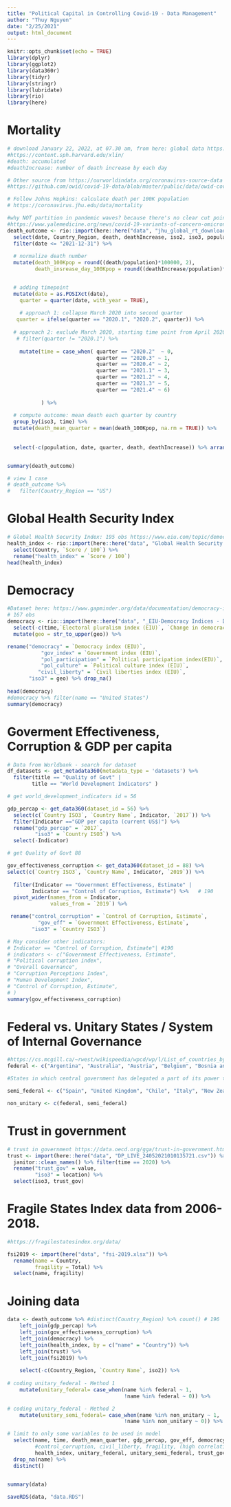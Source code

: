 ```yaml
---
title: "Political Capital in Controlling Covid-19 - Data Management"
author: "Thuy Nguyen"
date: "2/25/2021"
output: html_document
---
```


```r
knitr::opts_chunk$set(echo = TRUE)
library(dplyr)
library(ggplot2)
library(data360r)
library(tidyr)
library(stringr)
library(lubridate)
library(rio)
library(here)
```


# Mortality
```r
# download January 22, 2022, at 07.30 am, from here: global data https://github.com/lin-lab/COVID19-Rt/blob/master/initial_estimates/README.md
#https://content.sph.harvard.edu/xlin/
#death: accumulated 
#deathIncrease: number of death increase by each day

# Other source from https://ourworldindata.org/coronavirus-source-data
#https://github.com/owid/covid-19-data/blob/master/public/data/owid-covid-data.csv

# Follow Johns Hopkins: calculate death per 100K population 
# https://coronavirus.jhu.edu/data/mortality

#why NOT partition in pandemic waves? because there's no clear cut point:
#https://www.yalemedicine.org/news/covid-19-variants-of-concern-omicron
death_outcome <- rio::import(here::here("data", "jhu_global_rt_downloadedjan22_2022.tsv")) %>% 
  select(date, Country_Region, death, deathIncrease, iso2, iso3, population) %>% 
  filter(date <= "2021-12-31") %>% 
  
  # normalize death number
  mutate(death_100Kpop = round((death/population)*100000, 2), 
         death_insrease_day_100Kpop = round((deathIncrease/population)*100000, 2)) %>% 


  # adding timepoint  
  mutate(date = as.POSIXct(date),
    quarter = quarter(date, with_year = TRUE),
    
    # approach 1: collapse March 2020 into second quarter
   quarter = ifelse(quarter == "2020.1", "2020.2", quarter)) %>% 
  
  # approach 2: exclude March 2020, starting time point from April 2020 
   # filter(quarter != "2020.1") %>% 
  
    mutate(time = case_when( quarter == "2020.2"  ~ 0, 
                             quarter == "2020.3" ~ 1,
                             quarter == "2020.4" ~ 2,
                             quarter == "2021.1" ~ 3,
                             quarter == "2021.2" ~ 4,
                             quarter == "2021.3" ~ 5,
                             quarter == "2021.4" ~ 6)
            
           ) %>% 
  
  # compute outcome: mean death each quarter by country
  group_by(iso3, time) %>% 
  mutate(death_mean_quarter = mean(death_100Kpop, na.rm = TRUE)) %>% 
  
  
  select(-c(population, date, quarter, death, deathIncrease)) %>% arrange(Country_Region) 


summary(death_outcome)

# view 1 case
# death_outcome %>%
#   filter(Country_Region == "US")


```


# Global Health Security Index
```r
# Global Health Security Index: 195 obs https://www.eiu.com/topic/democracy-index
health_index <- rio::import(here::here("data", "Global Health Security Index 2019 Final (October 2019).csv"), skip = 15) %>% 
  select(Country, `Score / 100`) %>% 
  rename("health_index" = `Score / 100`) 
head(health_index)
```


# Democracy
```r
#Dataset here: https://www.gapminder.org/data/documentation/democracy-index/
# 167 obs
democracy <- rio::import(here::here("data", "_EIU-Democracy Indices - Dataset - v3.xlsx"), sheet = "data-for-countries-etc-by-year") %>%   filter(time == 2019) %>% 
  select(-c(time,`Electoral pluralism index (EIU)`, `Change in democracy index (EIU)`)) %>%    # 167 
  mutate(geo = str_to_upper(geo)) %>% 

rename("democracy" = `Democracy index (EIU)`, 
           "gov_index" = `Government index (EIU)`, 
           "pol_participation" = `Political participation index(EIU)`, 
           "pol_culture" = `Political culture index (EIU)`,
          "civil_liberty" = `Civil liberties index (EIU)`, 
       "iso3" = geo) %>% drop_na()
       
head(democracy)
#democracy %>% filter(name == "United States")
summary(democracy)
```

# Goverment Effectiveness, Corruption & GDP per capita  
```r
# Data from Worldbank - search for dataset 
df_datasets <- get_metadata360(metadata_type = 'datasets') %>% 
  filter(title == "Quality of Govt" |
        title == "World Development Indicators" ) 

# get world_development_indicators id = 56

gdp_percap <- get_data360(dataset_id = 56) %>% 
  select(c(`Country ISO3`, `Country Name`, Indicator, `2017`)) %>% 
  filter(Indicator =="GDP per capita (current US$)") %>% 
  rename("gdp_percap" = `2017`,
         "iso3" = `Country ISO3`) %>% 
  select(-Indicator) 

# get Quality of Govt 88

gov_effectiveness_corruption <- get_data360(dataset_id = 88) %>% 
select(c(`Country ISO3`, `Country Name`, Indicator, `2019`)) %>%
  
  filter(Indicator == "Government Effectiveness, Estimate" |
        Indicator == "Control of Corruption, Estimate") %>%   # 190
  pivot_wider(names_from = Indicator,
              values_from = `2019`) %>% 

 rename("control_corruption" = `Control of Corruption, Estimate`, 
          "gov_eff" = `Government Effectiveness, Estimate`,
        "iso3" = `Country ISO3`) 

# May consider other indicators:
# Indicator == "Control of Corruption, Estimate"| #190
# indicators <- c("Government Effectiveness, Estimate",
# "Political corruption index",
# "Overall Governance",
# "Corruption Perceptions Index",
# "Human Development Index",
# "Control of Corruption, Estimate",
# )
summary(gov_effectiveness_corruption)
```

# Federal vs. Unitary States / System of Internal Governance 
```r

#https://cs.mcgill.ca/~rwest/wikispeedia/wpcd/wp/l/List_of_countries_by_system_of_government.htm
federal <- c("Argentina", "Australia", "Austria", "Belgium", "Bosnia and Herzegovina", "Brazil", "Canada", "Comoros", "Ethiopia", "Micronesia", "Germany", "India", "Malaysia", "Mexico", "Nigeria", "Pakistan", "Palau", "Papua New Guinea", "Russia", "Saint Kitts and Nevis", "South Africa", "Switzerland", "United Arab Emirates", "United States", "Venezuela")  # exception: I'm not clear palau is a unitary or federal state 

#States in which central government has delegated a part of its power to regional and local level governments.  China is special case. Although Hong Kong and Macau have some economic autonomy, I categorize China as unitary state in this study to reflect the fact that China had highly centralized power of pandemic control. 

semi_federal <- c("Spain", "United Kingdom", "Chile", "Italy", "New Zealand", "Philippines", "Serbia", "Denmark", "Finland", "Netherlands", "France")

non_unitary <- c(federal, semi_federal)
```
# Trust in government

```r
# trust in government https://data.oecd.org/gga/trust-in-government.htm
trust <- import(here::here("data", "DP_LIVE_24052021010135721.csv")) %>% 
  janitor::clean_names() %>% filter(time == 2020) %>%
  rename("trust_gov" = value, 
         "iso3" = location) %>% 
  select(iso3, trust_gov) 

```

# Fragile States Index data from 2006-2018.
```r
#https://fragilestatesindex.org/data/

fsi2019 <- import(here("data", "fsi-2019.xlsx")) %>% 
  rename(name = Country, 
         fragility = Total) %>% 
  select(name, fragility)
```

# Joining data
```r
data <- death_outcome %>% #distinct(Country_Region) %>% count() # 196
    left_join(gdp_percap) %>% 
    left_join(gov_effectiveness_corruption) %>% 
    left_join(democracy) %>% 
    left_join(health_index, by = c("name" = "Country")) %>% 
    left_join(trust) %>% 
    left_join(fsi2019) %>% 
 
    select(-c(Country_Region, `Country Name`, iso2)) %>% 
  
# coding unitary_federal - Method 1
    mutate(unitary_federal= case_when(name %in% federal ~ 1,
                                      !name %in% federal ~ 0)) %>%

# coding unitary_federal - Method 2
    mutate(unitary_semi_federal= case_when(name %in% non_unitary ~ 1, 
                                      !name %in% non_unitary ~ 0)) %>%   

# limit to only some variables to be used in model
  select(name, time, death_mean_quarter, gdp_percap, gov_eff, democracy, 
         #control_corruption, civil_liberty, fragility, (high correlation with others)
         health_index, unitary_federal, unitary_semi_federal, trust_gov) %>% 
  drop_na(name) %>% 
  distinct()


summary(data)
  
saveRDS(data, "data.RDS")


```




